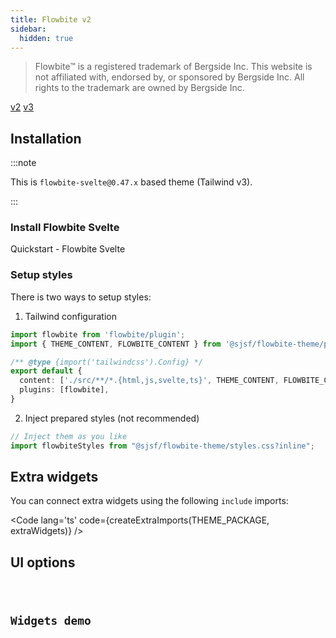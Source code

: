 ```yaml
---
title: Flowbite v2
sidebar:
  hidden: true
---
```







> Flowbite™ is a registered trademark of Bergside Inc.
This website is not affiliated with, endorsed by, or sponsored by Bergside Inc.
All rights to the trademark are owned by Bergside Inc.

<Picker>
  <a href="." data-active={true}>v2</a>
  <a href="../flowbite3/" data-active={false}>v3</a>
</Picker>

## Installation

<Npm pkg={THEME_PACKAGE} />

:::note

This is `flowbite-svelte@0.47.x` based theme (Tailwind v3).

:::

### Install Flowbite Svelte

<LinkButton href="https://flowbite-svelte.com/docs/pages/quickstart" variant='secondary' target="_blank" icon="external" >
  Quickstart - Flowbite Svelte
</LinkButton>

### Setup styles

There is two ways to setup styles:

1. Tailwind configuration

```typescript
import flowbite from 'flowbite/plugin';
import { THEME_CONTENT, FLOWBITE_CONTENT } from '@sjsf/flowbite-theme/preset'

/** @type {import('tailwindcss').Config} */
export default {
  content: ['./src/**/*.{html,js,svelte,ts}', THEME_CONTENT, FLOWBITE_CONTENT],
  plugins: [flowbite],
}
```

2. Inject prepared styles (not recommended)

```typescript
// Inject them as you like
import flowbiteStyles from "@sjsf/flowbite-theme/styles.css?inline";
```

## Extra widgets

You can connect extra widgets using the following `include` imports:

<Code lang='ts' code={createExtraImports(THEME_PACKAGE, extraWidgets)} />

## UI options

<Code code={uiOptionsCode} lang="typescript" />

## Widgets demo

<Tabs>
  <TabItem label='Form'>
    <FormCard style={styles}>
      <Form client:only="svelte" />
    </FormCard>
  </TabItem>
  <TabItem label="JSON Schema" >
    <Code lang="json" code={JSON.stringify(schemas.schema, replacer, 2)} />
  </TabItem>
  <TabItem label="UI Schema">
    <Code lang="json" code={JSON.stringify(schemas.uiSchema, replacer, 2)} />
  </TabItem>
</Tabs>

